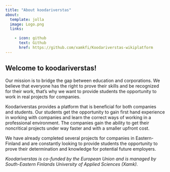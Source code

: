 ```yaml
---
title: "About koodariverstas"
about:
  template: jolla
  image: Logo.png
  links:

    - icon: github
      text: Github
      href: https://github.com/xamkfi/Koodariverstas-wikiplatform
---
```


## Welcome to koodariverstas!

Our mission is to bridge the gap between education and corporations. We believe that everyone has the right to prove their skills and be recognized for their work, that's why we want to provide students the opportunity to work in real projects for companies.

Koodariverstas provides a platform that is beneficial for both companies and students. Our students get the opportunity to gain first hand experience in working with companies and learn the correct ways of working in a professional environment. The companies gain the ability to get their noncritical projects under way faster and with a smaller upfront cost.

We have already completed several projects for companies in Eastern-Finland and are constantly looking to provide students the opportunity to prove their determination and knowledge for potential future employers.

*Koodariverstas is co-funded by the European Union and is managed by South-Eastern Finlands University of Applied Sciences (Xamk).*